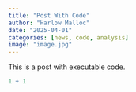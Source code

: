 ```yaml
---
title: "Post With Code"
author: "Harlow Malloc"
date: "2025-04-01"
categories: [news, code, analysis]
image: "image.jpg"
---
```


This is a post with executable code.

```r
1 + 1
```
